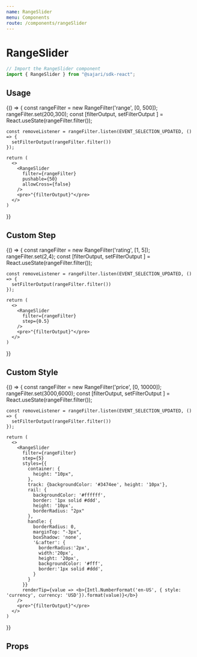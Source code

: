 ```yaml
---
name: RangeSlider
menu: Components
route: /components/rangeSlider
---
```



# RangeSlider

```javascript
// Import the RangeSlider component
import { RangeSlider } from "@sajari/sdk-react";
```

## Usage

<Playground>
{() => {
    const rangeFilter = new RangeFilter('range', [0, 500]);
    rangeFilter.set(200,300);
    const [filterOutput, setFilterOutput ] = React.useState(rangeFilter.filter());

    const removeListener = rangeFilter.listen(EVENT_SELECTION_UPDATED, () => {
      setFilterOutput(rangeFilter.filter())
    });

    return (
      <>
        <RangeSlider
          filter={rangeFilter}
          pushable={50}
          allowCross={false}
        />
        <pre>"{filterOutput}"</pre>
      </>
    )

}}

</Playground>

## Custom Step

<Playground>
{() => {
    const rangeFilter = new RangeFilter('rating', [1, 5]);
    rangeFilter.set(2,4);
    const [filterOutput, setFilterOutput ] = React.useState(rangeFilter.filter());

    const removeListener = rangeFilter.listen(EVENT_SELECTION_UPDATED, () => {
      setFilterOutput(rangeFilter.filter())
    });

    return (
      <>
        <RangeSlider
          filter={rangeFilter}
          step={0.5}
        />
        <pre>"{filterOutput}"</pre>
      </>
    )

}}

</Playground>

## Custom Style

<Playground>
{() => {
    const rangeFilter = new RangeFilter('price', [0, 10000]);
    rangeFilter.set(3000,6000);
    const [filterOutput, setFilterOutput ] = React.useState(rangeFilter.filter());

    const removeListener = rangeFilter.listen(EVENT_SELECTION_UPDATED, () => {
      setFilterOutput(rangeFilter.filter())
    });

    return (
      <>
        <RangeSlider
          filter={rangeFilter}
          step={5}
          styles={{
            container: {
              height: "10px",
            },
            track: {backgroundColor: '#3474ee', height: '10px'},
            rail: {
              backgroundColor: '#ffffff',
              border: '1px solid #ddd',
              height: '10px',
              borderRadius: "2px"
            },
            handle: {
              borderRadius: 0,
              marginTop: "-3px",
              boxShadow: 'none',
              '&:after': {
                borderRadius:'2px',
                width:'20px',
                height: '20px',
                backgroundColor: '#fff',
                border:'1px solid #ddd',
              }
            }
          }}
          renderTip={value => <b>{Intl.NumberFormat('en-US', { style: 'currency', currency: 'USD'}).format(value)}</b>}
        />
        <pre>"{filterOutput}"</pre>
      </>
    )

}}

</Playground>

## Props

<PropsTable of={RangeSlider} />

